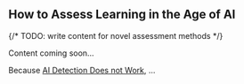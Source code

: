 
## How to Assess Learning in the Age of AI

{/* TODO: write content for novel assessment methods */}

<Callout emoji="️🚧">
  Content coming soon…
</Callout>

Because [AI Detection Does not Work](/genai/ai_detection.mdx), …